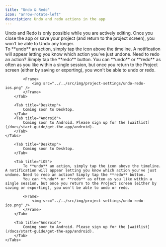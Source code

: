 ```yaml
---
title: "Undo & Redo"
icon: "arrow-rotate-left"
description: Undo and redo actions in the app
---
```


<Note>
    Undo and Redo is only possible while you are actively editing. Once you close the app or save your project (and return to the project screen), you won’t be able to Undo any longer.
</Note>


<div id="ios-tab">
    <Tabs>
        <Tab title="iOS">
            To **undo** an action, simply tap the icon above the timeline. A notification will appear letting you know which action you've just undone. Need to redo an action? Simply tap the **redo** button.
            You can **undo** or **redo** as often as you like within a single session, but once you return to the Project screen (either by saving or exporting), you won't be able to undo or redo.
        
            <Frame>
                <img src="../../src/img/project-settings/undo-redo-ios.png" />
            </Frame>
        </Tab>

        <Tab title="Desktop">
            Coming soon to Desktop.
        </Tab>
        <Tab title="Android">
            Coming soon to Android. Please sign up for the [waitlist](/docs/start-guide/get-the-app/android).
        </Tab>
    </Tabs>
</div>

<div id="desktop-tab">
    <Tabs>

        <Tab title="Desktop">
            Coming soon to Desktop.
        </Tab>

        <Tab title="iOS">
            To **undo** an action, simply tap the icon above the timeline. A notification will appear letting you know which action you've just undone. Need to redo an action? Simply tap the **redo** button.
            You can **undo** or **redo** as often as you like within a single session, but once you return to the Project screen (either by saving or exporting), you won't be able to undo or redo.
        
            <Frame>
                <img src="../../src/img/project-settings/undo-redo-ios.png" />
            </Frame>
        </Tab>

        <Tab title="Android">
            Coming soon to Android. Please sign up for the [waitlist](/docs/start-guide/get-the-app/android).
        </Tab>
    </Tabs>

</div>
